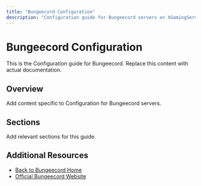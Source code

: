 ```yaml
---
title: "Bungeecord Configuration"
description: "Configuration guide for Bungeecord servers on XGamingServer"
---
```


# Bungeecord Configuration

This is the Configuration guide for Bungeecord. Replace this content with actual documentation.

## Overview

Add content specific to Configuration for Bungeecord servers.

## Sections

Add relevant sections for this guide.

## Additional Resources

- [Back to Bungeecord Home](./index)
- [Official Bungeecord Website](https://example.com)

